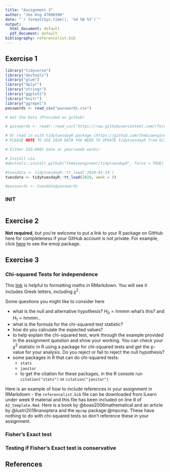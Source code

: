 ```yaml
---
title: "Assignment 3"
author: "Jee Ong 47086998"
date: "`r format(Sys.time(), '%d %B %Y')`"
output:
  html_document: default
  pdf_document: default
bibliography: referencelist.bib
---
```


## Exercise 1

```r
library("tidyverse")
library("devtools")
library("glue")
library("dplyr")
library("stringr")
library("ggplot2")
library("knitr")
library("ggrepel")
passwords <- read_csv("passwords.csv")

# Get the Data (Provided on github)

# passwords <- readr::read_csv('https://raw.githubusercontent.com/rfordatascience/tidytuesday/master/data/2020/2020-01-14/passwords.csv')

# Or read in with tidytuesdayR package (https://github.com/thebioengineer/tidytuesdayR)
# PLEASE NOTE TO USE 2020 DATA YOU NEED TO UPDATE tidytuesdayR from GitHub

# Either ISO-8601 date or year/week works!

# Install via 
#devtools::install_github("thebioengineer/tidytuesdayR", force = TRUE)

#tuesdata <- tidytuesdayR::tt_load('2020-01-14') 
tuesdata <- tidytuesdayR::tt_load(2020, week = 3)

#passwords <- tuesdata$passwords

```

### INIT

```r



```



## Exercise 2

**Not required**, but you're welcome to put a link to your R package on GitHub here for completeness if your GitHub account is not private. For example, click [here](https://github.com/hadley/emo) to see the emoji package.


## Exercise 3

### Chi-squared Tests for independence

This [link](https://rpruim.github.io/s341/S19/from-class/MathinRmd.html) is helpful to formatting maths in RMarkdown. You will see it includes Greek letters, including $\chi^2$. 

Some questions you might like to consider here

- what is the null and alternative hypothesis? $H_0=\text{hmmm what's this?}$ and $H_1=\text{hmmm..}$
- what is the formula for the chi-squared test statistic?
- how do you calculate the expected values?
- to help explain the chi-squared test, work through the example provided in the assignment question and show your working. You can check your $\chi^2$ statistic in R using a package for chi-squared tests and get the p-value for your analysis. Do you reject or fail to reject the null hypothesis?
- some packages in R that can do chi-squared tests:
    - `stats` 
    - `janitor` 
    - to get the citation for these packages, in the R console run `citation("stats")` or `citation("janitor")`
    
Here is an example of how to include references in your assignment in RMarkdown - the `referencelist.bib` file can be downloaded from iLearn under week 9 material and this file has been included on line 8 of `A2_template.Rmd`. Here is a book by @boas2006mathematical and an article by @lustri2018nanoptera and the `mpcmp` package @mpcmp. These have nothing to do with chi-squared tests so don't reference these in your assignment.

### Fisher’s Exact test

### Testing if Fisher’s Exact test is conservative

## References
